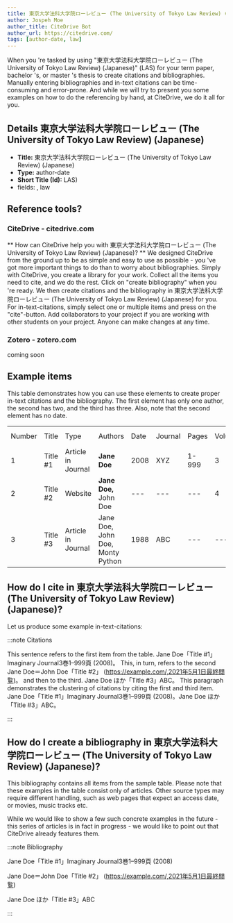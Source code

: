 ```yaml
---
title: 東京大学法科大学院ローレビュー (The University of Tokyo Law Review) (Japanese)
author: Jospeh Moe
author_title: CiteDrive Bot
author_url: https://citedrive.com/
tags: [author-date, law]
---
```


When you 're tasked by using "東京大学法科大学院ローレビュー (The University of Tokyo Law Review) (Japanese)" (LAS) for your term paper, bachelor 's, or master 's thesis to create citations and bibliographies.
Manually entering bibliographies and in-text citations can be time-consuming and error-prone. And while we will try to present you some examples on how to do the referencing by hand, at CiteDrive, we do it all for you.

## Details  東京大学法科大学院ローレビュー (The University of Tokyo Law Review) (Japanese)
* **Title:** 東京大学法科大学院ローレビュー (The University of Tokyo Law Review) (Japanese)
* **Type:** author-date
* **Short Title (Id):** LAS)
* fields: , law

## Reference tools?
### CiteDrive - citedrive.com
** How can CiteDrive help you with 東京大学法科大学院ローレビュー (The University of Tokyo Law Review) (Japanese)? **
We designed CiteDrive from the ground up to be as simple and easy to use as possible - you 've got more important things to do than to worry about bibliographies. Simply with CiteDrive, you create a library for your work. Collect all the items you need to cite, and we do the rest. Click on "create bibliography" when you 're ready. We then create citations and the bibliography in 東京大学法科大学院ローレビュー (The University of Tokyo Law Review) (Japanese) for you. For in-text-citations, simply select one or multiple items and press on the "cite"-button. Add collaborators to your project if you are working with other students on your project. Anyone can make changes at any time.


### Zotero - zotero.com

coming soon

## Example items

This table demonstrates how you can use these elements to create proper in-text citations and the bibliography. The first element has only one author, the second has two, and the third has three. Also, note that the second element has no date.


<table>
  <tr>
   <td>Number
   </td>
   <td>Title
   </td>
   <td>Type
   </td>
   <td>Authors
   </td>
   <td>Date
   </td>
   <td>Journal
   </td>
   <td>Pages
   </td>
   <td>Volume
   </td>
   <td>Issue
   </td>
   <td>Access Date
   </td>
  </tr>
  <tr>
   <td>1
   </td>
   <td>Title #1
   </td>
   <td>Article in Journal
   </td>
   <td><strong>Jane Doe</strong>
   </td>
   <td>2008
   </td>
   <td>XYZ
   </td>
   <td>1-999
   </td>
   <td>3
   </td>
   <td>2
   </td>
   <td>--
   </td>
  </tr>
  <tr>
   <td>
2
   </td>
   <td>Title #2
   </td>
   <td>Website
   </td>
   <td><strong>Jane Doe, </strong>John Doe
   </td>
   <td>---
   </td>
   <td>---
   </td>
   <td>---
   </td>
   <td>4
   </td>
   <td>---
   </td>
   <td>2020-05-01
   </td>
  </tr>
  <tr>
   <td>3
   </td>
   <td>Title #3
   </td>
   <td>Article in Journal
   </td>
   <td>Jane Doe, John Doe, Monty Python
   </td>
   <td>1988
   </td>
   <td>ABC
   </td>
   <td>---
   </td>
   <td>---
   </td>
   <td>16
   </td>
   <td>---
   </td>
  </tr>
</table>



## How do I cite in  東京大学法科大学院ローレビュー (The University of Tokyo Law Review) (Japanese)?

Let us produce some example in-text-citations:

:::note Citations


This sentence refers to the first item from the table. Jane Doe「Title #1」Imaginary Journal3巻1–999頁 (2008)。 This, in turn, refers to the second Jane Doe＝John  Doe「Title #2」 (https://example.com/,2021年5月1日最終閲覧)。
and then to the third.  Jane Doe ほか「Title #3」ABC。
This paragraph demonstrates the clustering of citations by citing the first and third item. Jane Doe「Title #1」Imaginary Journal3巻1–999頁 (2008)。Jane Doe ほか「Title #3」ABC。

:::

## How do I create a bibliography in 東京大学法科大学院ローレビュー (The University of Tokyo Law Review) (Japanese)?

This bibliography contains all items from the sample table. Please note that these examples in the table consist only of articles. Other source types may require different handling, such as web pages that expect an access date, or movies, music tracks etc.

While we would like to show a few such concrete examples in the future - this series of articles is in fact in progress - we would like to point out that CiteDrive already features them.

:::note Bibliography

Jane Doe「Title #1」Imaginary Journal3巻1–999頁 (2008)

Jane Doe＝John  Doe「Title #2」 (https://example.com/,2021年5月1日最終閲覧)

Jane Doe ほか「Title #3」ABC



:::


        